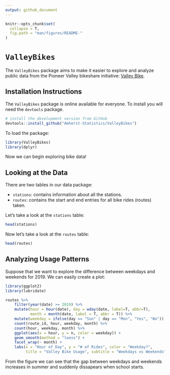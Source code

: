 ```yaml
---
output: github_document
---
```


```r
knitr::opts_chunk$set(
  collapse = T, 
  fig.path = "man/figures/README-"
)
```

# `ValleyBikes`

The `ValleyBikes` package aims to make it easier to explore and analyze public data from the Pioneer Valley bikeshare initiative: [Valley Bike](https://valleybike.org/).

## Installation Instructions

The `ValleyBikes` package is online available for everyone. To install you will need the `devtools` package. 

```r
# install the development version from GitHub
devtools::install_github("Amherst-Statistics/ValleyBikes")
```

To load the package: 

```r
library(ValleyBikes)
library(dplyr)
```

Now we can begin exploring bike data!

## Looking at the Data

There are two tables in our data package: 

- `stations`: contains information about all the stations.
- `routes`: contains the start and end entries for all bike rides (routes) taken.

Let's take a look at the `stations` table: 

```r
head(stations)
```

Now let's take a look at the `routes` table: 

```r
head(routes)
```

## Analyzing Usage Patterns

Suppose that we want to explore the difference between weekdays and weekends for 2019. We can easily create a plot:

```r
library(ggplot2)
library(lubridate)
```

```r
routes %>%
    filter(year(date) >= 2019) %>% 
    mutate(hour = hour(date), day = wday(date, label=T, abbr=T),
           month = month(date, label = T, abbr = T)) %>%
    mutate(weekday = ifelse(day == "Sun" | day == "Mon", "Yes", "No")) %>% 
    count(route_id, hour, weekday, month) %>%
    count(hour, weekday, month) %>% 
    ggplot(aes(x = hour, y = n, color = weekday)) +
    geom_smooth(method = "loess") +
    facet_wrap(~ month) +
    labs(x = "Hour of Day", y = "# of Rides", color = "Weekday?", 
         title = "Valley Bike Usage", subtitle = "Weekdays vs Weekends")
```

From the figure we can see that the gap between weekdays and weekends increases in summer and suddenly dissapears when school starts. 

